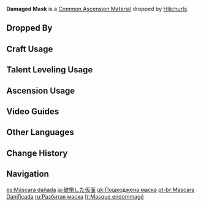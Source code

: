{{Item Infobox
|id          = 112005
|image       = Item Damaged Mask.png
|type        = Common Ascension Materials
|group       = Hilichurl Masks
|group2      = General Enemy Drops
|invCategory = Character Development Items
|rarity      = 1
|description = A broken bone mask that once belonged to some hilichurl.<br />Now more broken than complete, it can no longer perform its primary function.
|source1     = Dropped by [[Hilichurls]]
}}
'''Damaged Mask''' is a [[Common Ascension Material]] dropped by [[Hilichurls]].

==Dropped By==
{{Dropped By}}

==Craft Usage==
{{Craft Usage}}

==Talent Leveling Usage==
{{Talent Leveling Usage}}

==Ascension Usage==
{{Ascension Usage}}

==Video Guides==
{{EVT
|video1   = https://youtu.be/oxTpdDNquqE
|caption1 = Mondstadt Region Farm Guide

|video2   = https://youtu.be/zB7T55J7xIY
|caption2 = Liyue Region Farm Guide
}}

==Other Languages==
{{Other Languages
|en      = Damaged Mask
|zhs     = 破损的面具
|zhs_rm  = Pòsǔn de miànjù
|zht     = 破損的面具
|zht_rm  = Pòsǔn de miànjù
|zh_tl   = Damaged Mask
|ja      = 破損した仮面
|ja_rm   = Hason Shita Kamen
|ja_tl   = Damaged Mask
|ko      = 부서진 가면
|ko_rm   = Buseojin Gamyeon
|ko_tl   = Broken Mask
|es      = Máscara dañada
|es_tl   = Damaged Mask
|fr      = Masque endommagé
|fr_tl   = Damaged Mask
|ru      = Разбитая маска
|ru_tl   = Broken Mask
|th      = Damaged Mask
|vi      = Mặt Nạ Vỡ
|vi_tl   = 
|de      = Zerbrochene Maske
|de_tl   = Broken Mask
|id      = Damaged Mask
|pt      = Máscara Danificada
|pt_tl   = Damaged Mask
}}

==Change History==
{{Change History|1.0}}

==Navigation==
{{Development Item Navbox|type=Common Ascension Materials}}

[[es:Máscara dañada]]
[[ja:破損した仮面]]
[[uk:Пошкоджена маска]]
[[pt-br:Máscara Danificada]]
[[ru:Разбитая маска]]
[[fr:Masque endommagé]]